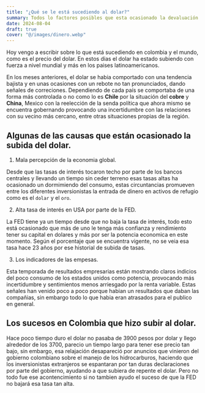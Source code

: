 ```yaml
---
title: "¿Qué se le está sucediendo al dolar?"
summary: Todos lo factores posibles que esta ocasionado la devaluación de las monedas en el presente y que puede suceder proximamente.
date: 2024-08-04
draft: true
cover: "@/images/dinero.webp"
---
```


Hoy vengo a escribir sobre lo que está sucediendo en colombia y el mundo, como es el precio del dolar. En estos dias el dolar ha estado subiendo
con fuerza a nivel mundial y más en los paises latinoamericanos.

En los meses anteriores, el dolar se habia comportado con una tendencia bajista y en unas ocasiones con un rebote
no tan pronunciados, dando señales de correciones. Dependiendo de cada país se comportaba de una forma más controlada o no
como lo es **Chile** por la situación del **cobre** y **China**, Mexico con la reelección de la senda política que ahora mismo se encuentra gobernando
provocando una incertidumbre con las relaciones con su vecino más cercano, entre otras situaciones propias de la región.

## Algunas de las causas que están ocasionado la subida del dolar.

1. Mala percepción de la economia global.

Desde que las tasas de interés tocaron techo por parte de los bancos centrales y llevando un tiempo sin ceder terreno esas tasas altas ha ocasionado
un dormimiendo del consumo, estas circuntancias promueven entre los diferentes inversionistas la entrada de dinero en activos de refugio como es el `dolar`
y el `oro`.

2. Alta tasa de interés en USA por parte de la FED.

La FED tiene ya un tiempo desde que no baja la tasa de interés, todo esto está ocasionado que más de uno le tenga más confianza y rendimiento tener su
capital en dolares y más por ser la potencia economica en este momento. Según el porcentaje que se encuentra vigente, no se veia esa
tasa hace 23 años por ese historial de subida de tasas.

3. Los indicadores de las empesas.

Esta temporada de resultados empresarias están mostrando claros indicios del poco consumo de los estados unidos como potencia, provocando más
incertidumbre y sentimientos menos arriesgado por la renta variable. Estas señales han venido poco a poco porque habian un resultados que daban las
compañias, sin embargo todo lo que habia eran atrasados para el publico en general.

## Los sucesos en Colombia que hizo subir al dolar.

Hace poco tiempo duro el dolar no pasaba de 3900 pesos por dolar y llego alrededor de los 3700, parecio un tiempo largo para tener ese precio tan
bajo, sin embargo, esa relajación desapareció por anuncios que vinieron del gobierno colombiano sobre el manejo de los hidrocarburos, haciendo que
los inversionistas extranjeros se espantaran por tan duras declaraciones por parte del gobierno, ayudando a que subiera de repente el dolar. Pero no todo
fue ese acontencimiento si no tambien ayudo el suceso de que la FED no bajará esa tasa tan alta.
